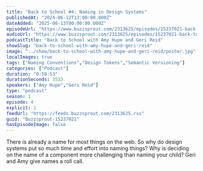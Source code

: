 ```yaml
---
title: "Back to School #4: Naming in Design Systems"
publishedAt: "2024-06-12T13:00:00.000Z"
dateAdded: "2025-06-13T00:00:00.000Z"
episodeUrl: "https://www.buzzsprout.com/2313625/episodes/15237021-back-to-school-4-naming-in-design-systems.mp3"
audioUrl: "https://www.buzzsprout.com/2313625/episodes/15237021-back-to-school-4-naming-in-design-systems.mp3"
podcastTitle: "Back to School with Amy Hupe and Geri Reid"
showSlug: "back-to-school-with-amy-hupe-and-geri-reid"
image: "../show/back-to-school-with-amy-hupe-and-geri-reid/poster.jpg"
localImages: true
tags: ["Naming Conventions","Design Tokens","Semantic Versioning"]
categories: ["Podcast"]
duration: "0:58:53"
durationSeconds: 3533
speakers: ["Amy Hupe","Geri Reid"]
type: "podcast"
season: 1
episode: 4
explicit: 1
feedUrl: "https://feeds.buzzsprout.com/2313625.rss"
guid: "Buzzsprout-15237021"
hasEpisodeImage: false
---
```

There is already a name for most things on the web. So why do design systems put so much time and effort into naming things? Why is deciding on the name of a component more challenging than naming your child? Geri and Amy give names a roll call.
